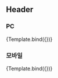 
<Meta title="Layout/Header" component={Header}/>


## Header

### PC
<Canvas>
<Story
  name="Default"
  args={{
    device:'pc'
  }}>
  {Template.bind({})}
</Story>
</Canvas>

### 모바일
<Canvas>
<Story
  name="Mobile"
  args={{
    device:'mobile'
  }}>
  {Template.bind({})}
</Story>
</Canvas>